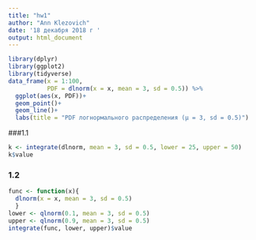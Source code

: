 ---
title: "hw1"
author: "Ann Klezovich"
date: '18 декабря 2018 г '
output: html_document
---
```{r}
library(dplyr)
library(ggplot2)
library(tidyverse)
data_frame(x = 1:100,
           PDF = dlnorm(x = x, mean = 3, sd = 0.5)) %>% 
  ggplot(aes(x, PDF))+
  geom_point()+
  geom_line()+
  labs(title = "PDF логнормального распределения (μ = 3, sd = 0.5)")
```
###1.1
```{r}
k <- integrate(dlnorm, mean = 3, sd = 0.5, lower = 25, upper = 50)
k$value
```
### 1.2
```{r}
func <- function(x){
  dlnorm(x = x, mean = 3, sd = 0.5)
  }
lower <- qlnorm(0.1, mean = 3, sd = 0.5)
upper <- qlnorm(0.9, mean = 3, sd = 0.5)
integrate(func, lower, upper)$value
```
